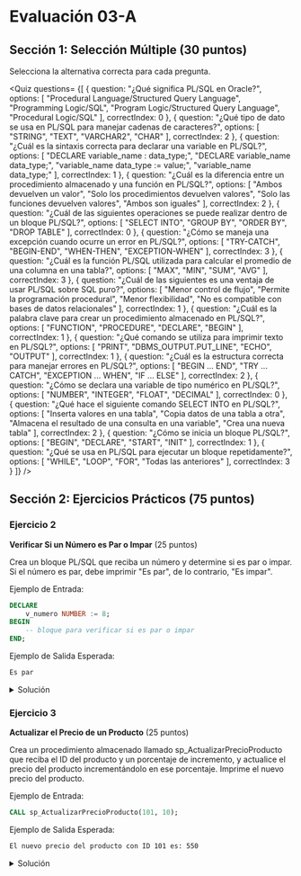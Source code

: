 
# Evaluación 03-A

## Sección 1: Selección Múltiple (30 puntos)
Selecciona la alternativa correcta para cada pregunta.

<Quiz questions= {[
  {
    question: "¿Qué significa PL/SQL en Oracle?",
    options: [
      "Procedural Language/Structured Query Language",
      "Programming Logic/SQL",
      "Program Logic/Structured Query Language",
      "Procedural Logic/SQL"
    ],
    correctIndex: 0
  },
  {
    question: "¿Qué tipo de dato se usa en PL/SQL para manejar cadenas de caracteres?",
    options: [
      "STRING",
      "TEXT",
      "VARCHAR2",
      "CHAR"
    ],
    correctIndex: 2
  },
  {
    question: "¿Cuál es la sintaxis correcta para declarar una variable en PL/SQL?",
    options: [
      "DECLARE variable_name : data_type;",
      "DECLARE variable_name data_type;",
      "variable_name data_type := value;",
      "variable_name data_type;"
    ],
    correctIndex: 1
  },
  {
    question: "¿Cuál es la diferencia entre un procedimiento almacenado y una función en PL/SQL?",
    options: [
      "Ambos devuelven un valor",
      "Solo los procedimientos devuelven valores",
      "Solo las funciones devuelven valores",
      "Ambos son iguales"
    ],
    correctIndex: 2
  },
  {
    question: "¿Cuál de las siguientes operaciones se puede realizar dentro de un bloque PL/SQL?",
    options: [
      "SELECT INTO",
      "GROUP BY",
      "ORDER BY",
      "DROP TABLE"
    ],
    correctIndex: 0
  },
  {
    question: "¿Cómo se maneja una excepción cuando ocurre un error en PL/SQL?",
    options: [
      "TRY-CATCH",
      "BEGIN-END",
      "WHEN-THEN",
      "EXCEPTION-WHEN"
    ],
    correctIndex: 3
  },
  {
    question: "¿Cuál es la función PL/SQL utilizada para calcular el promedio de una columna en una tabla?",
    options: [
      "MAX",
      "MIN",
      "SUM",
      "AVG"
    ],
    correctIndex: 3
  },
  {
    question: "¿Cuál de las siguientes es una ventaja de usar PL/SQL sobre SQL puro?",
    options: [
      "Menor control de flujo",
      "Permite la programación procedural",
      "Menor flexibilidad",
      "No es compatible con bases de datos relacionales"
    ],
    correctIndex: 1
  },
  {
    question: "¿Cuál es la palabra clave para crear un procedimiento almacenado en PL/SQL?",
    options: [
      "FUNCTION",
      "PROCEDURE",
      "DECLARE",
      "BEGIN"
    ],
    correctIndex: 1
  },
  {
    question: "¿Qué comando se utiliza para imprimir texto en PL/SQL?",
    options: [
      "PRINT",
      "DBMS_OUTPUT.PUT_LINE",
      "ECHO",
      "OUTPUT"
    ],
    correctIndex: 1
  },
  {
    question: "¿Cuál es la estructura correcta para manejar errores en PL/SQL?",
    options: [
      "BEGIN ... END",
      "TRY ... CATCH",
      "EXCEPTION ... WHEN",
      "IF ... ELSE"
    ],
    correctIndex: 2
  },
  {
    question: "¿Cómo se declara una variable de tipo numérico en PL/SQL?",
    options: [
      "NUMBER",
      "INTEGER",
      "FLOAT",
      "DECIMAL"
    ],
    correctIndex: 0
  },
  {
    question: "¿Qué hace el siguiente comando SELECT INTO en PL/SQL?",
    options: [
      "Inserta valores en una tabla",
      "Copia datos de una tabla a otra",
      "Almacena el resultado de una consulta en una variable",
      "Crea una nueva tabla"
    ],
    correctIndex: 2
  },
  {
    question: "¿Cómo se inicia un bloque PL/SQL?",
    options: [
      "BEGIN",
      "DECLARE",
      "START",
      "INIT"
    ],
    correctIndex: 1
  },
  {
    question: "¿Qué se usa en PL/SQL para ejecutar un bloque repetidamente?",
    options: [
      "WHILE",
      "LOOP",
      "FOR",
      "Todas las anteriores"
    ],
    correctIndex: 3
  }
]} />


## Sección 2: Ejercicios Prácticos (75 puntos) 

### Ejercicio 2
**Verificar Si un Número es Par o Impar** (25 puntos)

Crea un bloque PL/SQL que reciba un número y determine si es par o impar. Si el número es par, debe imprimir "Es par", de lo contrario, "Es impar".

Ejemplo de Entrada:

```sql
DECLARE
    v_numero NUMBER := 8;
BEGIN
    -- bloque para verificar si es par o impar
END;
```
Ejemplo de Salida Esperada:

```default
Es par
```

<details>
	<summary>Solución</summary>

```sql
DECLARE
    v_numero NUMBER := 8;
BEGIN
    IF MOD(v_numero, 2) = 0 THEN
        DBMS_OUTPUT.PUT_LINE('Es par');
    ELSE
        DBMS_OUTPUT.PUT_LINE('Es impar');
    END IF;
END;
```
</details>

### Ejercicio 3
**Actualizar el Precio de un Producto** (25 puntos)

Crea un procedimiento almacenado llamado sp_ActualizarPrecioProducto que reciba el ID del producto y un porcentaje de incremento, y actualice el precio del producto incrementándolo en ese porcentaje. Imprime el nuevo precio del producto.

Ejemplo de Entrada:
```sql
CALL sp_ActualizarPrecioProducto(101, 10);
```

Ejemplo de Salida Esperada:

```default
El nuevo precio del producto con ID 101 es: 550
```

<details>
	<summary>Solución</summary>

```sql
CREATE OR REPLACE PROCEDURE sp_ActualizarPrecioProducto(
    p_ProductoID IN NUMBER,
    p_incremento_porcentaje IN NUMBER
) IS
    v_precio_actual NUMBER;
    v_nuevo_precio NUMBER;
BEGIN
    -- Obtener el precio actual del producto
    SELECT precio INTO v_precio_actual
    FROM Productos
    WHERE ProductoID = p_ProductoID;

    -- Calcular el nuevo precio
    v_nuevo_precio := v_precio_actual + (v_precio_actual * p_incremento_porcentaje / 100);

    -- Actualizar el precio del producto
    UPDATE Productos
    SET Precio = v_nuevo_precio
    WHERE ProductoID = p_ProductoID;

    -- Imprimir el nuevo precio del producto
    DBMS_OUTPUT.PUT_LINE('El nuevo precio del producto con ID ' || p_ProductoID || ' es: ' || v_nuevo_precio);
    
END;
```
</details>
